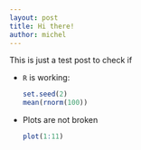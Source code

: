 ```yaml
---
layout: post
title: Hi there!
author: michel
---
```


This is just a test post to check if

* `R` is working:
  
  ```r
  set.seed(2)
  mean(rnorm(100))
  ```

<!--more-->

* Plots are not broken
  
  ```r
  plot(1:11)
  ```
